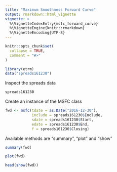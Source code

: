 ```yaml
---
title: "Maximum Smoothness Forward Curve"
output: rmarkdown::html_vignette
vignette: >
  %\VignetteIndexEntry{msfc_forward_curve}
  %\VignetteEngine{knitr::rmarkdown}
  %\VignetteEncoding{UTF-8}
---
```


```r
knitr::opts_chunk$set(
  collapse = TRUE,
  comment = "#>"
)
```

```r
library(etrm)
data("spreads161230")
```

Inspect the spreads data
```r
spreads161230
```

Create an instance of the MSFC class
```r
fwd <- msfc(tdate = as.Date("2016-12-30"),
            include = spreads161230$Include,
            sdate = spreads161230$Start,
            edate = spreads161230$End,
            f = spreads161230$Closing)
```

Available methods are "summary", "plot" and "show"
```r
summary(fwd)
```

```r
plot(fwd)
```

```r
head(show(fwd))
```


